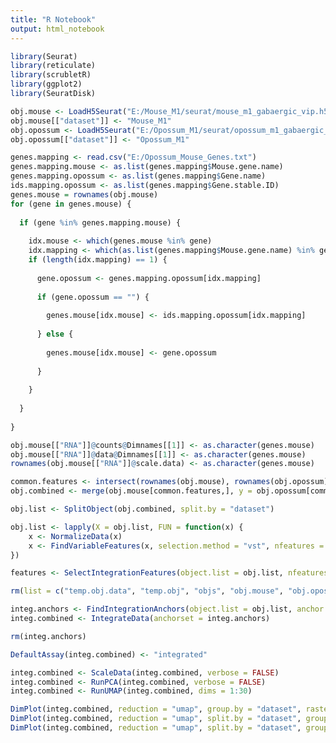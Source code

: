 ```yaml
---
title: "R Notebook"
output: html_notebook
---
```


```r

library(Seurat)
library(reticulate)
library(scrubletR)
library(ggplot2)
library(SeuratDisk)

obj.mouse <- LoadH5Seurat("E:/Mouse_M1/seurat/mouse_m1_gabaergic_vip.h5seurat")
obj.mouse[["dataset"]] <- "Mouse_M1"
obj.opossum <- LoadH5Seurat("E:/Opossum_M1/seurat/opossum_m1_gabaergic_vip.h5seurat")
obj.opossum[["dataset"]] <- "Opossum_M1"

```


```r

genes.mapping <- read.csv("E:/Opossum_Mouse_Genes.txt")
genes.mapping.mouse <- as.list(genes.mapping$Mouse.gene.name)
genes.mapping.opossum <- as.list(genes.mapping$Gene.name)
ids.mapping.opossum <- as.list(genes.mapping$Gene.stable.ID)
genes.mouse = rownames(obj.mouse)
for (gene in genes.mouse) {
  
  if (gene %in% genes.mapping.mouse) {
    
    idx.mouse <- which(genes.mouse %in% gene)
    idx.mapping <- which(as.list(genes.mapping$Mouse.gene.name) %in% gene)
    if (length(idx.mapping) == 1) {
      
      gene.opossum <- genes.mapping.opossum[idx.mapping]
      
      if (gene.opossum == "") {
        
        genes.mouse[idx.mouse] <- ids.mapping.opossum[idx.mapping]
        
      } else {
        
        genes.mouse[idx.mouse] <- gene.opossum
        
      }
      
    }
    
  }
  
}

```


```r

obj.mouse[["RNA"]]@counts@Dimnames[[1]] <- as.character(genes.mouse)
obj.mouse[["RNA"]]@data@Dimnames[[1]] <- as.character(genes.mouse)
rownames(obj.mouse[["RNA"]]@scale.data) <- as.character(genes.mouse)

```


```r

common.features <- intersect(rownames(obj.mouse), rownames(obj.opossum))
obj.combined <- merge(obj.mouse[common.features,], y = obj.opossum[common.features,])

```

```r

obj.list <- SplitObject(obj.combined, split.by = "dataset")

obj.list <- lapply(X = obj.list, FUN = function(x) {
    x <- NormalizeData(x)
    x <- FindVariableFeatures(x, selection.method = "vst", nfeatures = 3000)
})

features <- SelectIntegrationFeatures(object.list = obj.list, nfeatures = 3000)

```

```r

rm(list = c("temp.obj.data", "temp.obj", "objs", "obj.mouse", "obj.opossum", "obj.combined"))

```


```r

integ.anchors <- FindIntegrationAnchors(object.list = obj.list, anchor.features = features)
integ.combined <- IntegrateData(anchorset = integ.anchors)

```


```r

rm(integ.anchors)

```


```r

DefaultAssay(integ.combined) <- "integrated"

integ.combined <- ScaleData(integ.combined, verbose = FALSE)
integ.combined <- RunPCA(integ.combined, verbose = FALSE)
integ.combined <- RunUMAP(integ.combined, dims = 1:30)

```

```r

DimPlot(integ.combined, reduction = "umap", group.by = "dataset", raster = FALSE) + xlim(-10, 10) + ylim(-10, 10) + coord_equal()
DimPlot(integ.combined, reduction = "umap", split.by = "dataset", group.by = "subclass_label", raster = FALSE) + xlim(-10, 10) + ylim(-10, 10) + coord_equal()
DimPlot(integ.combined, reduction = "umap", split.by = "dataset", group.by = "RNA_snn_res.2", raster = FALSE) + xlim(-10, 10) + ylim(-10, 10) + coord_equal()

```
